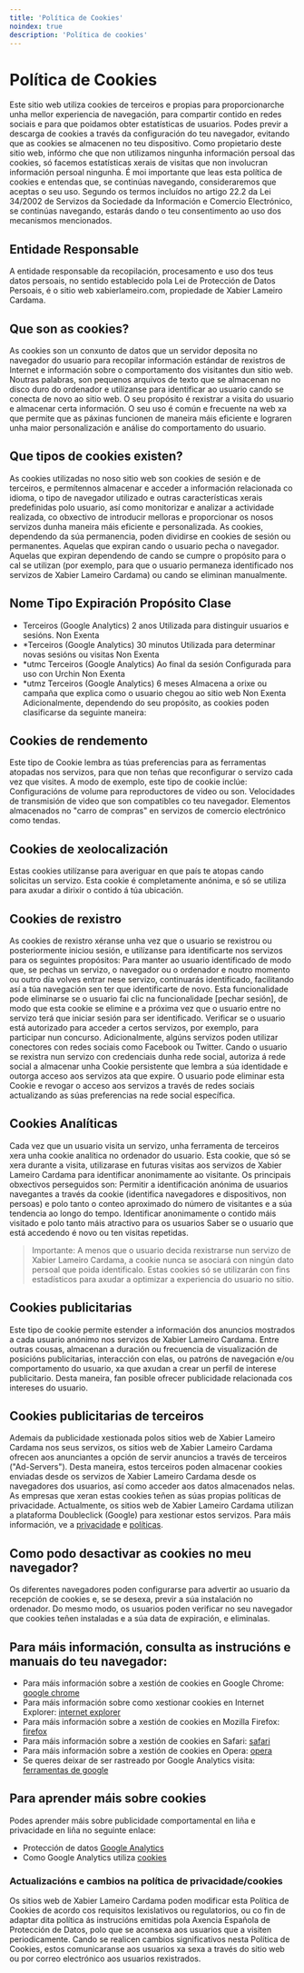 ```yaml
---
title: 'Política de Cookies'
noindex: true
description: 'Política de cookies'
---
```


# Política de Cookies

Este sitio web utiliza cookies de terceiros e propias para proporcionarche unha mellor experiencia de navegación, para compartir contido en redes sociais e para que poidamos obter estatísticas de usuarios.
Podes previr a descarga de cookies a través da configuración do teu navegador, evitando que as cookies se almacenen no teu dispositivo. Como propietario deste sitio web, infórmo che que non utilizamos ningunha información persoal das cookies, só facemos estatísticas xerais de visitas que non involucran información persoal ningunha.
É moi importante que leas esta política de cookies e entendas que, se continúas navegando, consideraremos que aceptas o seu uso. Segundo os termos incluídos no artigo 22.2 da Lei 34/2002 de Servizos da Sociedade da Información e Comercio Electrónico, se continúas navegando, estarás dando o teu consentimento ao uso dos mecanismos mencionados.

## Entidade Responsable

A entidade responsable da recopilación, procesamento e uso dos teus datos persoais, no sentido establecido pola Lei de Protección de Datos Persoais, é o sitio web xabierlameiro.com, propiedade de Xabier Lameiro Cardama.

## Que son as cookies?

As cookies son un conxunto de datos que un servidor deposita no navegador do usuario para recopilar información estándar de rexistros de Internet e información sobre o comportamento dos visitantes dun sitio web. Noutras palabras, son pequenos arquivos de texto que se almacenan no disco duro do ordenador e utilízanse para identificar ao usuario cando se conecta de novo ao sitio web. O seu propósito é rexistrar a visita do usuario e almacenar certa información. O seu uso é común e frecuente na web xa que permite que as páxinas funcionen de maneira máis eficiente e lograren unha maior personalización e análise do comportamento do usuario.

## Que tipos de cookies existen?

As cookies utilizadas no noso sitio web son cookies de sesión e de terceiros, e permítennos almacenar e acceder a información relacionada co idioma, o tipo de navegador utilizado e outras características xerais predefinidas polo usuario, así como monitorizar e analizar a actividade realizada, co obxectivo de introducir melloras e proporcionar os nosos servizos dunha maneira máis eficiente e personalizada.
As cookies, dependendo da súa permanencia, poden dividirse en cookies de sesión ou permanentes. Aquelas que expiran cando o usuario pecha o navegador. Aquelas que expiran dependendo de cando se cumpre o propósito para o cal se utilizan (por exemplo, para que o usuario permaneza identificado nos servizos de Xabier Lameiro Cardama) ou cando se eliminan manualmente.

## Nome Tipo Expiración Propósito Clase

-   Terceiros (Google Analytics) 2 anos Utilizada para distinguir usuarios e sesións. Non Exenta
-   \*Terceiros (Google Analytics) 30 minutos Utilizada para determinar novas sesións ou visitas Non Exenta
-   \*utmc Terceiros (Google Analytics) Ao final da sesión Configurada para uso con Urchin Non Exenta
-   \*utmz Terceiros (Google Analytics) 6 meses Almacena a orixe ou campaña que explica como o usuario chegou ao sitio web Non Exenta
    Adicionalmente, dependendo do seu propósito, as cookies poden clasificarse da seguinte maneira:

## Cookies de rendemento

Este tipo de Cookie lembra as túas preferencias para as ferramentas atopadas nos servizos, para que non teñas que reconfigurar o servizo cada vez que visites. A modo de exemplo, este tipo de cookie inclúe: Configuracións de volume para reproductores de video ou son. Velocidades de transmisión de video que son compatibles co teu navegador. Elementos almacenados no "carro de compras" en servizos de comercio electrónico como tendas.

## Cookies de xeolocalización

Estas cookies utilízanse para averiguar en que país te atopas cando solicitas un servizo. Esta cookie é completamente anónima, e só se utiliza para axudar a dirixir o contido á túa ubicación.

## Cookies de rexistro

As cookies de rexistro xéranse unha vez que o usuario se rexistrou ou posteriormente iniciou sesión, e utilízanse para identificarte nos servizos para os seguintes propósitos:
Para manter ao usuario identificado de modo que, se pechas un servizo, o navegador ou o ordenador e noutro momento ou outro día volves entrar nese servizo, continuarás identificado, facilitando así a túa navegación sen ter que identificarte de novo. Esta funcionalidade pode eliminarse se o usuario fai clic na funcionalidade [pechar sesión], de modo que esta cookie se elimine e a próxima vez que o usuario entre no servizo terá que iniciar sesión para ser identificado.
Verificar se o usuario está autorizado para acceder a certos servizos, por exemplo, para participar nun concurso.
Adicionalmente, algúns servizos poden utilizar conectores con redes sociais como Facebook ou Twitter. Cando o usuario se rexistra nun servizo con credenciais dunha rede social, autoriza á rede social a almacenar unha Cookie persistente que lembra a súa identidade e outorga acceso aos servizos ata que expire. O usuario pode eliminar esta Cookie e revogar o acceso aos servizos a través de redes sociais actualizando as súas preferencias na rede social específica.

## Cookies Analíticas

Cada vez que un usuario visita un servizo, unha ferramenta de terceiros xera unha cookie analítica no ordenador do usuario. Esta cookie, que só se xera durante a visita, utilizarase en futuras visitas aos servizos de Xabier Lameiro Cardama para identificar anonimamente ao visitante. Os principais obxectivos perseguidos son:
Permitir a identificación anónima de usuarios navegantes a través da cookie (identifica navegadores e dispositivos, non persoas) e polo tanto o conteo aproximado do número de visitantes e a súa tendencia ao longo do tempo.
Identificar anonimamente o contido máis visitado e polo tanto máis atractivo para os usuarios Saber se o usuario que está accedendo é novo ou ten visitas repetidas.

> Importante: A menos que o usuario decida rexistrarse nun servizo de Xabier Lameiro Cardama, a cookie nunca se asociará con ningún dato persoal que poida identificalo. Estas cookies só se utilizarán con fins estadísticos para axudar a optimizar a experiencia do usuario no sitio.

## Cookies publicitarias

Este tipo de cookie permite estender a información dos anuncios mostrados a cada usuario anónimo nos servizos de Xabier Lameiro Cardama. Entre outras cousas, almacenan a duración ou frecuencia de visualización de posicións publicitarias, interacción con elas, ou patróns de navegación e/ou comportamento do usuario, xa que axudan a crear un perfil de interese publicitario. Desta maneira, fan posible ofrecer publicidade relacionada cos intereses do usuario.

## Cookies publicitarias de terceiros

Ademais da publicidade xestionada polos sitios web de Xabier Lameiro Cardama nos seus servizos, os sitios web de Xabier Lameiro Cardama ofrecen aos anunciantes a opción de servir anuncios a través de terceiros ("Ad-Servers"). Desta maneira, estos terceiros poden almacenar cookies enviadas desde os servizos de Xabier Lameiro Cardama desde os navegadores dos usuarios, así como acceder aos datos almacenados nelas.
As empresas que xeran estas cookies teñen as súas propias políticas de privacidade. Actualmente, os sitios web de Xabier Lameiro Cardama utilizan a plataforma Doubleclick (Google) para xestionar estos servizos. Para máis información, ve a [privacidade](https://www.google.es/policies/privacy/ads/#toc-doubleclick) e [políticas](https://www.google.es/policies/privacy/ads/).

## Como podo desactivar as cookies no meu navegador?

Os diferentes navegadores poden configurarse para advertir ao usuario da recepción de cookies e, se se desexa, previr a súa instalación no ordenador. Do mesmo modo, os usuarios poden verificar no seu navegador que cookies teñen instaladas e a súa data de expiración, e eliminalas.

## Para máis información, consulta as instrucións e manuais do teu navegador:

-   Para máis información sobre a xestión de cookies en Google Chrome: [google chrome](https://support.google.com/chrome/answer/95647?hl=es)
-   Para máis información sobre como xestionar cookies en Internet Explorer: [internet explorer](http://windows.microsoft.com/es-es/windows-vista/cookies-frequently-asked-questions)
-   Para máis información sobre a xestión de cookies en Mozilla Firefox: [firefox](http://support.mozilla.org/es/kb/habilitar-y-deshabilitar-cookies-que-los-sitios-we)
-   Para máis información sobre a xestión de cookies en Safari: [safari](http://www.apple.com/es/privacy/use-of-cookies/)
-   Para máis información sobre a xestión de cookies en Opera: [opera](http://help.opera.com/Windows/11.50/es-ES/cookies.html)
-   Se queres deixar de ser rastreado por Google Analytics visita: [ferramentas de google](http://tools.google.com/dlpage/gaoptout)

## Para aprender máis sobre cookies

Podes aprender máis sobre publicidade comportamental en liña e privacidade en liña no seguinte enlace:

-   Protección de datos [Google Analytics](http://www.google.com/analytics/learn/privacy.html)
-   Como Google Analytics utiliza [cookies](https://developers.google.com/analytics/devguides/collection/analyticsjs/cookie-usage?hl=es#analyticsjs)

### Actualizacións e cambios na política de privacidade/cookies

Os sitios web de Xabier Lameiro Cardama poden modificar esta Política de Cookies de acordo cos requisitos lexislativos ou regulatorios, ou co fin de adaptar dita política ás instrucións emitidas pola Axencia Española de Protección de Datos, polo que se aconsexa aos usuarios que a visiten periodicamente.
Cando se realicen cambios significativos nesta Política de Cookies, estos comunicaranse aos usuarios xa sexa a través do sitio web ou por correo electrónico aos usuarios rexistrados.
